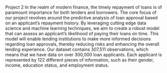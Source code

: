 Project 2
In the realm of modern finance, the timely repayment of loans is of paramount importance for both lenders and borrowers. The core focus of our project revolves around the predictive analysis of loan approval based on an applicant's repayment history. By leveraging cutting edge data science and machine learning techniques, we aim to create a robust model that can assess an applicant's likelihood of paying their loans on time. This model will enable lending institutions to make more informed decisions regarding loan approvals, thereby reducing risks and enhancing the overall lending experience.
Our dataset contains 307,511 observations, which means that we have data on over 300,000 loan applicants. Each applicant is represented by 122 different pieces of information, such as their gender, income, education status, and employment status.
